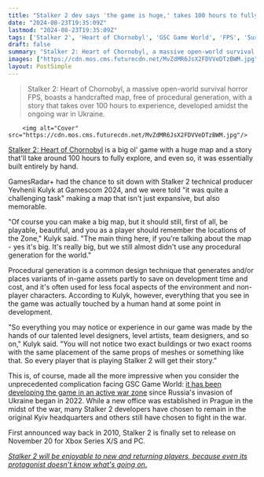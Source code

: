 ```yaml
---
title: "Stalker 2 dev says 'the game is huge,' takes 100 hours to fully beat, and was built entirely 'by hand'"
date: "2024-08-23T19:35:09Z"
lastmod: "2024-08-23T19:35:09Z"
tags: ['Stalker 2', 'Heart of Chornobyl', 'GSC Game World', 'FPS', 'Survival Horror', 'Open World', 'PC', 'Xbox Series X/S']
draft: false
summary: "Stalker 2: Heart of Chornobyl, a massive open-world survival horror FPS, boasts a handcrafted map, free of procedural generation, with a story that takes over 100 hours to experience, developed amidst the ongoing war in Ukraine."
images: ["https://cdn.mos.cms.futurecdn.net/MvZdMR6JsX2FDVVeDTzBWM.jpg"]
layout: PostSimple
---
```

> Stalker 2: Heart of Chornobyl, a massive open-world survival horror FPS, boasts a handcrafted map, free of procedural generation, with a story that takes over 100 hours to experience, developed amidst the ongoing war in Ukraine.


        <img alt="Cover" src="https://cdn.mos.cms.futurecdn.net/MvZdMR6JsX2FDVVeDTzBWM.jpg"/>
        
[Stalker 2: Heart of Chornobyl](https://www.gamesradar.com/stalker-2-guide/) is a big ol' game with a huge map and a story that'll take around 100 hours to fully explore, and even so, it was essentially built entirely by hand.

GamesRadar+ had the chance to sit down with Stalker 2 technical producer Yevhenii Kulyk at Gamescom 2024, and we were told "it was quite a challenging task" making a map that isn't just expansive, but also memorable.

"Of course you can make a big map, but it should still, first of all, be playable, beautiful, and you as a player should remember the locations of the Zone," Kulyk said. "The main thing here, if you're talking about the map - yes it's big. It's really big, but we still almost didn't use any procedural generation for the world."

Procedural generation is a common design technique that generates and/or places variants of in-game assets partly to save on development time and cost, and it's often used for less focal aspects of the environment and non-player characters. According to Kulyk, however, everything that you see in the game was actually touched by a human hand at some point in development.

"So everything you may notice or experience in our game was made by the hands of our talented level designers, level artists, team designers, and so on," Kulyk said. "You will not notice two exact buildings or two exact rooms with the same placement of the same props of meshes or something like that. So every player that is playing Stalker 2 will get their story."

This is, of course, made all the more impressive when you consider the unprecedented complication facing GSC Game World: [it has been developing the game in an active war zone](https://www.gamesradar.com/in-the-shadow-of-war-stalker-2-heart-of-chornobyl-aims-to-deliver-on-20-years-of-promise/) since Russia's invasion of Ukraine began in 2022. While a new office was established in Prague in the midst of the war, many Stalker 2 developers have chosen to remain in the original Kyiv headquarters and others still have chosen to fight in the war.

First announced way back in 2010, Stalker 2 is finally set to release on November 20 for Xbox Series X/S and PC.

[<em>Stalker 2 will be enjoyable to new and returning players, because even its protagonist doesn't know what's going on.</em>](https://www.gamesradar.com/games/fps/stalker-2-will-be-enjoyable-to-new-and-returning-players-because-even-its-protagonist-doesnt-know-whats-going-on/)
        